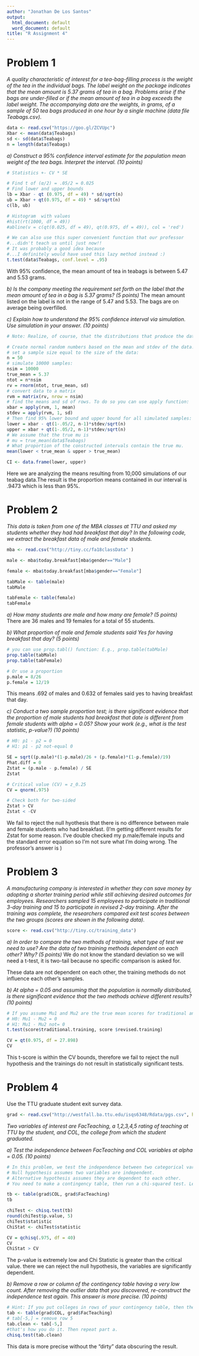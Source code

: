 ```yaml
---
author: "Jonathan De Los Santos"
output:
  html_document: default
  word_document: default
title: "R Assignment 4"
---
```


# Problem 1
*A quality characteristic of interest for a tea-bag-filling process is the weight of the tea in the individual bags. The label weight on the package indicates that the mean amount is 5.37 grams of tea in a bag. Problems arise if the bags are under-filled or if the mean amount of tea in a bag exceeds the label weight. The accompanying data are the weights, in grams, of a sample of 50 tea bags produced in one hour by a single machine (data file Teabags.csv).*

```r
data <- read.csv("https://goo.gl/ZCVUpc")
Xbar <- mean(data$Teabags)
sd <- sd(data$Teabags)
n = length(data$Teabags)
```

*a) Construct a 95\% confidence interval estimate for the population mean weight of the tea bags. Interpret the interval. (10 points) *
```r
# Statistics +- CV * SE 

# Find t of (α/2) = .05/2 = 0.025
# Find lower and upper bounds
lb = Xbar - qt (0.975, df = 49) * sd/sqrt(n)
ub = Xbar + qt(0.975, df = 49) * sd/sqrt(n)
c(lb, ub) 

# Histogram  with values
#hist(rt(1000, df = 49))
#abline(v = c(qt(0.025, df = 49), qt(0.975, df = 49)), col = 'red')

# We can also use this super convenient function that our professor
#...didn't teach us until just now!! 
# It was probably a good idea because
#...I definitely would have used this lazy method instead :) 
t.test(data$Teabags, conf.level = .95)
```
 With 95% confidence, the mean amount of tea in teabags is between 5.47 and 5.53 grams.

*b) Is the company meeting the requirement set forth on the label that the mean amount of tea in a bag is 5.37 grams? (5 points) *
The mean amount listed on the label is not in the range of 5.47 and 5.53. The bags are on average being overfilled.

*c) Explain how to understand the 95\% confidence interval via simulation. Use simulation in your answer. (10 points)*

```r
# Note: Realize, of course, that the distributions that produce the data cannot possibly be normal, but do the simulation using normal distribution anyway.

# Create normal random numbers based on the mean and stdev of the data.
# set a sample size equal to the size of the data:
n = 50
# simulate 10000 samples:
nsim = 10000
true_mean = 5.37
ntot = n*nsim 
rv = rnorm(ntot, true_mean, sd)
# convert data to a matrix
rvm = matrix(rv, nrow = nsim)
# find the means and sd of rows. To do so you can use apply function:
xbar = apply(rvm, 1, mean) 
stdev = apply(rvm, 1, sd)
# Then find 95% lower bound and upper bound for all simulated samples: 
lower = xbar - qt(1-.05/2, n-1)*stdev/sqrt(n) 
upper = xbar + qt(1-.05/2, n-1)*stdev/sqrt(n)
# We assume that the true mu is
# mu = true_mean(data$Teabags)
# What proportion of the constructed intervals contain the true mu.
mean(lower < true_mean & upper > true_mean)

CI <- data.frame(lower, upper)

```

Here we are analyzing the means resulting from 10,000 simulations of our teabag data.The result is the proportion means contained in our interval is .9473 which is less than 95%.

# Problem 2
*This data is taken from one of the MBA classes at TTU and asked my students whether they had had breakfast that day? In the following code, we extract the breakfast data of male and female students.*


```r
mba <- read.csv("http://tiny.cc/fa18classData" )

male <- mba$today.breakfast[mba$gender=="Male"]

female <- mba$today.breakfast[mba$gender=="Female"]

tabMale <- table(male)
tabMale

tabFemale <- table(female)
tabFemale
```


*a) How many students are male and how many are female? (5 points)*
There are 36 males and 19 females for a total of 55 students.

*b) What proportion of male and female students said Yes for having breakfast that day? (5 points)*

```r
# you can use prop.tabl() function: E.g., prop.table(tabMale)
prop.table(tabMale)
prop.table(tabFemale)

# Or use a proportion
p.male = 8/26
p.female = 12/19
```

This means .692 of males and 0.632 of females said yes to having breakfast that day.

*c) Conduct a two sample proportion test; is there significant evidence that the proportion of male students had breakfast that date is different from female students with alpha = 0.05? Show your work (e.g., what is the test statistic, p-value?) (10 points)*

```r
# H0: p1 - p2 = 0
# H1: p1 - p2 not-equal 0

SE = sqrt((p.male)*(1-p.male)/26 + (p.female)*(1-p.female)/19)
Phat.diff = 0
Zstat = (p.male - p.female) / SE 
Zstat

# Critical value (CV) = z_0.25
CV = qnorm(.975)

# Check both for two-sided
Zstat > CV
Zstat < -CV
```

We fail to reject the null hyothesis that there is no difference between male and female students who had breakfast. (I'm getting different results for Zstat for some reason. I've double checked my p.male/female inputs and the standard error equation so I'm not sure what I'm doing wrong. The professor's answer is )

# Problem 3
*A manufacturing company is interested in whether they can save money by adopting a shorter training period while still achieving desired outcomes for employees. Researchers sampled 15 employees to participate in traditional 3-day training and 15 to participate in revised 2-day training. After the training was complete, the researchers compared exit test scores between the two groups (scores are shown in the following data). *


```r
score <- read.csv("http://tiny.cc/training_data")
```


*a) In order to compare the two methods of training, what type of test we need to use? Are the data of two training methods dependent on each other? Why? (5 points)*
We do not know the standard deviation so we will need a t-test, it is two-tail because no specific comparison is asked for. 

These data are not dependent on each other, the training methods do not influence each other's samples. 

*b) At alpha = 0.05 and assuming that the population is normally distributed, is there significant evidence that the two methods achieve different results? (10 points) *

```r
# If you assume Mu1 and Mu2 are the true mean scores for traditional and revised training respectively, then you can set your hypothesis as follows:
# H0: Mu1 - Mu2 = 0
# H1: Mu1 - Mu2 not= 0
t.test(score$traditional.training, score $revised.training)

CV = qt(0.975, df = 27.898)
CV
```

This t-score is within the CV bounds, therefore we fail to reject the null hypothesis and the trainings do not result in statistically significant tests.

# Problem 4
Use the TTU graduate student exit survey data. 

```r
grad <- read.csv("http://westfall.ba.ttu.edu/isqs6348/Rdata/pgs.csv", header = T)
```

*Two variables of interest are FacTeaching, a 1,2,3,4,5 rating of teaching at TTU by the student, and COL, the college from which the student graduated. *

*a) Test the independence between FacTeaching and COL variables at alpha = 0.05. (10 points)*

```r
# In this problem, we test the independence between two categorical variables. We did this in Module 2 (conditional probability) by creating a contingency table and checking whether P(A and B) = P(A)*P(B) or not. This time we want to implement a hypothesis test to conclude whether the dependence between two variables is significant or not.
# Null hypothesis assumes two variables are independent.
# Alternative hypothesis assumes they are dependent to each other.
# You need to make a contingency table, then run a chi-squared test. Lecture 11, part 8 helps you to do this. 

tb <- table(grad$COL, grad$FacTeaching)
tb

chiTest <- chisq.test(tb)
round(chiTest$p.value, 5)
chiTest$statistic
ChiStat <- chiTest$statistic

CV = qchisq(.975, df = 40)
CV
ChiStat > CV
```


The p-value is extremely low  and Chi Statistic is greater than the critical value. there we can reject the null hypothesis, the variables are significantly dependent. 

*b) Remove a row or column of the contingency table having a very low count. After removing the outlier data that you discovered, re-construct the independence test again. This answer is more precise. (10 points)*

```r
# Hint: If you put colleges in rows of your contingency table, then the fifth row is associated with dual college and you can remove it as an outlier. This is how to remove row 5:
tab <- table(grad$COL, grad$FacTeaching)
# tab[-5,] = remove row 5
tab.clean <- tab[-5,]
#that's how you do it. Then repeat part a.
chisq.test(tab.clean)
```
 This data is more precise without the "dirty" data obscuring the result.

